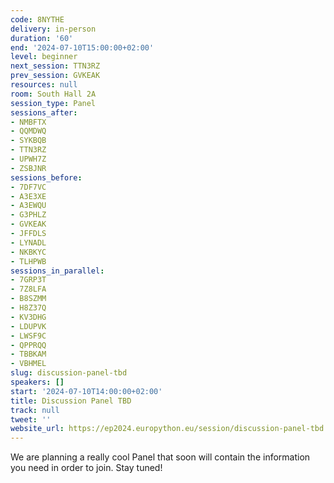 ```yaml
---
code: 8NYTHE
delivery: in-person
duration: '60'
end: '2024-07-10T15:00:00+02:00'
level: beginner
next_session: TTN3RZ
prev_session: GVKEAK
resources: null
room: South Hall 2A
session_type: Panel
sessions_after:
- NMBFTX
- QQMDWQ
- SYKBQB
- TTN3RZ
- UPWH7Z
- ZSBJNR
sessions_before:
- 7DF7VC
- A3E3XE
- A3EWQU
- G3PHLZ
- GVKEAK
- JFFDLS
- LYNADL
- NKBKYC
- TLHPWB
sessions_in_parallel:
- 7GRP3T
- 7Z8LFA
- B8SZMM
- H8Z37Q
- KV3DHG
- LDUPVK
- LWSF9C
- QPPRQQ
- TBBKAM
- VBHMEL
slug: discussion-panel-tbd
speakers: []
start: '2024-07-10T14:00:00+02:00'
title: Discussion Panel TBD
track: null
tweet: ''
website_url: https://ep2024.europython.eu/session/discussion-panel-tbd
---
```


We are planning a really cool Panel that soon will contain the information you need in order to join. Stay tuned!
